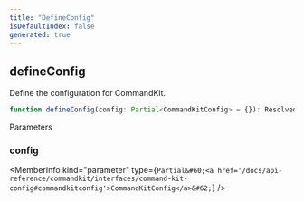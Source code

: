 ```yaml
---
title: "DefineConfig"
isDefaultIndex: false
generated: true
---
```



<!-- This file was generated from the CommandKit source. Do not modify. Instead, re-run the "docgen" script -->


## defineConfig

<GenerationInfo sourceFile="packages/commandkit/src/config/config.ts" sourceLine="20" packageName="commandkit" />

Define the configuration for CommandKit.

```ts title="Signature"
function defineConfig(config: Partial<CommandKitConfig> = {}): ResolvedCommandKitConfig
```
Parameters

### config

<MemberInfo kind="parameter" type={`Partial&#60;<a href='/docs/api-reference/commandkit/interfaces/command-kit-config#commandkitconfig'>CommandKitConfig</a>&#62;`} />

